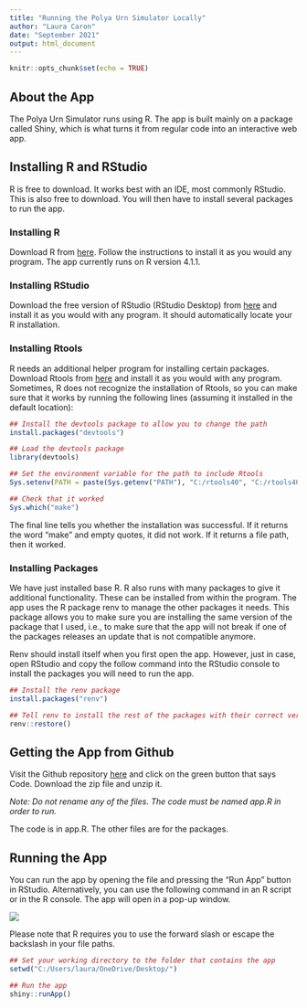 ```yaml
---
title: "Running the Polya Urn Simulator Locally"
author: "Laura Caron"
date: "September 2021"
output: html_document
---
```


```r
knitr::opts_chunk$set(echo = TRUE)
```

## About the App

The Polya Urn Simulator runs using R. The app is built mainly on a package called Shiny, which is what turns it from regular code into an interactive web app. 

## Installing R and RStudio

R is free to download. It works best with an IDE, most commonly RStudio. This is also free to download. You will then have to install several packages to run the app. 

### Installing R

Download R from [here](http://lib.stat.cmu.edu/R/CRAN/). Follow the instructions to install it as you would any program. The app currently runs on R version 4.1.1.

### Installing RStudio

Download the free version of RStudio (RStudio Desktop) from [here](https://www.rstudio.com/products/rstudio/download/) and install it as you would with any program. It should automatically locate your R installation. 

### Installing Rtools

R needs an additional helper program for installing certain packages. Download Rtools from [here](https://cran.r-project.org/bin/windows/Rtools/) and install it as you would with any program. Sometimes, R does not recognize the installation of Rtools, so you can make sure that it works by running the following lines (assuming it installed in the default location): 

```r

## Install the devtools package to allow you to change the path 
install.packages("devtools")

## Load the devtools package
library(devtools)

## Set the environment variable for the path to include Rtools
Sys.setenv(PATH = paste(Sys.getenv("PATH"), "C:/rtools40", "C:/rtools40/usr/bin/", sep=";"))

## Check that it worked
Sys.which("make")

```

The final line tells you whether the installation was successful. If it returns the word "make" and empty quotes, it did not work. If it returns a file path, then it worked. 

### Installing Packages

We have just installed base R. R also runs with many packages to give it additional functionality. These can be installed from within the program. The app uses the R package renv to manage the other packages it needs. This package allows you to make sure you are installing the same version of the package that I used, i.e., to make sure that the app will not break if one of the packages releases an update that is not compatible anymore. 

Renv should install itself when you first open the app. However, just in case, open RStudio and copy the follow command into the RStudio console to install the packages you will need to run the app. 

```r

## Install the renv package
install.packages("renv")

## Tell renv to install the rest of the packages with their correct versions
renv::restore()

```


## Getting the App from Github

Visit the Github repository [here](https://github.com/laurakcaron/Polya-Urns-Simulations) and click on the green button that says Code. Download the zip file and unzip it.

*Note: Do not rename any of the files. The code must be named app.R in order to run.*

The code is in app.R. The other files are for the packages. 

## Running the App

You can run the app by opening the file and pressing the "Run App" button in RStudio. Alternatively, you can use the following command in an R script or in the R console. The app will open in a pop-up window. 

![](run app button.png)

Please note that R requires you to use the forward slash or escape the backslash in your file paths. 

```r

## Set your working directory to the folder that contains the app
setwd("C:/Users/laura/OneDrive/Desktop/")

## Run the app
shiny::runApp()

```

